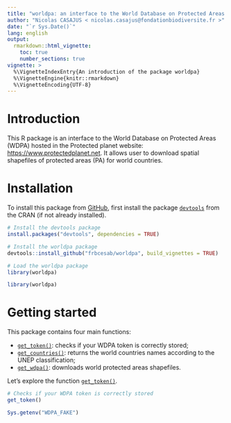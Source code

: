 ```yaml
---
title: "worldpa: an interface to the World Database on Protected Areas (WDPA)"
author: "Nicolas CASAJUS < nicolas.casajus@fondationbiodiversite.fr >"
date: "`r Sys.Date()`"
lang: english
output:
  rmarkdown::html_vignette:
    toc: true
    number_sections: true
vignette: >
  %\VignetteIndexEntry{An introduction of the package worldpa}
  %\VignetteEngine{knitr::rmarkdown}
  %\VignetteEncoding{UTF-8}
---
```




# Introduction

This R package is an interface to the World Database on Protected Areas (WDPA)
hosted in the Protected planet website: [https://www.protectedplanet.net](https://www.protectedplanet.net).
It allows user to download spatial shapefiles of protected areas (PA) for world countries.


# Installation

To install this package from [GitHub](https://www.github.com/frbcesab/worldpa),
first install the package [`devtools`](http://cran.r-project.org/web/packages/devtools/index.html) from the CRAN (if not already installed).

```r
# Install the devtools package
install.packages("devtools", dependencies = TRUE)

# Install the worldpa package
devtools::install_github("frbcesab/worldpa", build_vignettes = TRUE)

# Load the worldpa package
library(worldpa)
```

```r
library(worldpa)
```


# Getting started

This package contains four main functions:

- [`get_token()`](https://frbcesab.github.io/worldpa/reference/get_token.html): checks if your WDPA token is correctly stored;
- [`get_countries()`](https://frbcesab.github.io/worldpa/reference/get_countries.html): returns the world countries names according to the UNEP classification;
- [`get_wdpa()`](https://frbcesab.github.io/worldpa/reference/get_wdpa.html): downloads world protected areas shapefiles.

Let's explore the function [`get_token()`](https://frbcesab.github.io/worldpa/reference/get_token.html).

```r
# Checks if your WDPA token is correctly stored
get_token()
```

```r
Sys.getenv("WDPA_FAKE")
```
